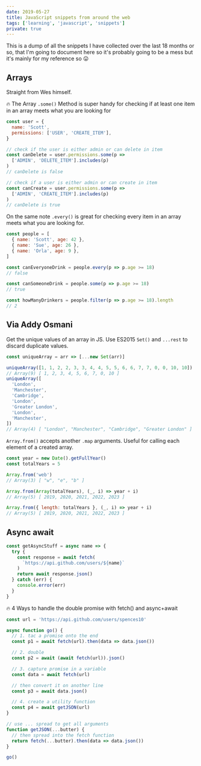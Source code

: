 ```yaml
---
date: 2019-05-27
title: JavaScript snippets from around the web
tags: ['learning', 'javascript', 'snippets']
private: true
---
```


This is a dump of all the snippets I have collected over the last 18
months or so, that I'm going to document here so it's probably going
to be a mess but it's mainly for my reference so 😛

## Arrays

Straight from Wes himself.

🔥 The Array `.some()` Method is super handy for checking if at least
one item in an array meets what you are looking for

```js
const user = {
  name: 'Scott',
  permissions: ['USER', 'CREATE_ITEM'],
}

// check if the user is either admin or can delete in item
const canDelete = user.permissions.some(p =>
  ['ADMIN', 'DELETE_ITEM'].includes(p)
)
// canDelete is false

// check if a user is either admin or can create in item
const canCreate = user.permissions.some(p =>
  ['ADMIN', 'CREATE_ITEM'].includes(p)
)
// canDelete is true
```

On the same note `.every()` is great for checking every item in an
array meets what you are looking for.

```js
const people = [
  { name: 'Scott', age: 42 },
  { name: 'Sue', age: 26 },
  { name: 'Orla', age: 9 },
]

const canEveryoneDrink = people.every(p => p.age >= 18)
// false

const canSomeoneDrink = people.some(p => p.age >= 18)
// true

const howManyDrinkers = people.filter(p => p.age >= 18).length
// 2
```

## Via Addy Osmani

Get the unique values of an array in JS. Use ES2015 `Set()` and
`...rest` to discard duplicate values.

```js
const uniqueArray = arr => [...new Set(arr)]

uniqueArray([1, 1, 2, 2, 3, 3, 4, 4, 5, 5, 6, 6, 7, 7, 0, 0, 10, 10])
// Array(9) [ 1, 2, 3, 4, 5, 6, 7, 0, 10 ]
uniqueArray([
  'London',
  'Manchester',
  'Cambridge',
  'London',
  'Greater London',
  'London',
  'Manchester',
])
// Array(4) [ "London", "Manchester", "Cambridge", "Greater London" ]
```

`Array.from()` accepts another `.map` arguments. Useful for calling
each element of a created array.

```js
const year = new Date().getFullYear()
const totalYears = 5

Array.from('web')
// Array(3) [ "w", "e", "b" ]

Array.from(Array(totalYears), (_, i) => year + i)
// Array(5) [ 2019, 2020, 2021, 2022, 2023 ]

Array.from({ length: totalYears }, (_, i) => year + i)
// Array(5) [ 2019, 2020, 2021, 2022, 2023 ]
```

## Async await

```js
const getAsyncStuff = async name => {
  try {
    const response = await fetch(
      `https://api.github.com/users/${name}`
    )
    return await response.json()
  } catch (err) {
    console.error(err)
  }
}
```

🔥 4 Ways to handle the double promise with fetch() and async+await

```js
const url = 'https://api.github.com/users/spences10'

async function go() {
  // 1. tac a promise onto the end
  const p1 = await fetch(url).then(data => data.json())

  // 2. double
  const p2 = await (await fetch(url)).json()

  // 3. capture promise in a variable
  const data = await fetch(url)

  // then convert it on another line
  const p3 = await data.json()

  // 4. create a utility function
  const p4 = await getJSON(url)
}

// use ... spread to get all arguments
function getJSON(...butter) {
  // then spread into the fetch function
  return fetch(...butter).then(data => data.json())
}

go()
```
